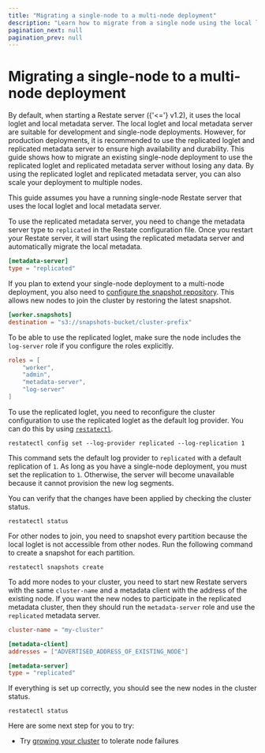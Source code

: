 ```yaml
---
title: "Migrating a single-node to a multi-node deployment"
description: "Learn how to migrate from a single node using the local loglet and metadata to multiple nodes using the replicated loglet and metadata."
pagination_next: null
pagination_prev: null
---
```



# Migrating a single-node to a multi-node deployment

By default, when starting a Restate server ({'<='} v1.2), it uses the local loglet and local metadata server.
The local loglet and local metadata server are suitable for development and single-node deployments.
However, for production deployments, it is recommended to use the replicated loglet and replicated metadata server to ensure high availability and durability.
This guide shows how to migrate an existing single-node deployment to use the replicated loglet and replicated metadata server without losing any data.
By using the replicated loglet and replicated metadata server, you can also scale your deployment to multiple nodes.

This guide assumes you have a running single-node Restate server that uses the local loglet and local metadata server.

<Step stepLabel="1" title="Enable the replicated metadata server">

To use the replicated metadata server, you need to change the metadata server type to `replicated` in the Restate configuration file.
Once you restart your Restate server, it will start using the replicated metadata server and automatically migrate the local metadata.

```toml restate.toml
[metadata-server]
type = "replicated"
```

If you plan to extend your single-node deployment to a multi-node deployment, you also need to [configure the snapshot repository](/operate/snapshots).
This allows new nodes to join the cluster by restoring the latest snapshot.

```toml restate.toml
[worker.snapshots]
destination = "s3://snapshots-bucket/cluster-prefix"
```

</Step>

<Step stepLabel="2" title="Enable the replicated loglet">

To be able to use the replicated loglet, make sure the node includes the `log-server` role if you configure the roles explicitly.

```toml restate.toml
roles = [
    "worker",
    "admin",
    "metadata-server",
    "log-server"
]
```

To use the replicated loglet, you need to reconfigure the cluster configuration to use the replicated loglet as the default log provider.
You can do this by using [`restatectl`](/operate/clusters#controlling-clusters-with-restatectl).

```shell
restatectl config set --log-provider replicated --log-replication 1
```

This command sets the default log provider to `replicated` with a default replication of `1`.
As long as you have a single-node deployment, you must set the replication to `1`.
Otherwise, the server will become unavailable because it cannot provision the new log segments.
</Step>

<Step stepLabel="3" title="Verify the changes">

You can verify that the changes have been applied by checking the cluster status.

```shell
restatectl status
```

</Step>

<Step stepLabel="4" title="Create snapshots to allow other nodes to join">

For other nodes to join, you need to snapshot every partition because the local loglet is not accessible from other nodes.
Run the following command to create a snapshot for each partition.

```shell
restatectl snapshots create
```

</Step>

<Step stepLabel="5" title="Turn a single-node into a multi-node deployment">

To add more nodes to your cluster, you need to start new Restate servers with the same `cluster-name` and a metadata client with the address of the existing node.
If you want the new nodes to participate in the replicated metadata cluster, then they should run the `metadata-server` role and use the `replicated` metadata server.

```toml restate.toml
cluster-name = "my-cluster"

[metadata-client]
addresses = ["ADVERTISED_ADDRESS_OF_EXISTING_NODE"]

[metadata-server]
type = "replicated"
```

</Step>

<Step stepLabel="6" title="Verify that your cluster consists of multiple nodes">

If everything is set up correctly, you should see the new nodes in the cluster status.

```shell
restatectl status
```

</Step>

<Step end={true} stepLabel="🎉" title="Congratulations, you migrated your single-node deployment to a multi-node deployment!"/>


Here are some next step for you to try:

- Try [growing your cluster](/operate/clusters#growing-the-cluster) to tolerate node failures
